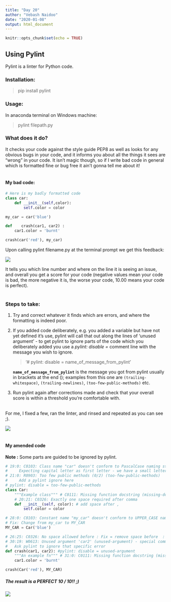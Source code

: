 ```yaml
---
title: "Day 20"
author: "Vebash Naidoo"
date: "2020-01-08"
output: html_document
---
```


```r
knitr::opts_chunk$set(echo = TRUE)
```

## Using Pylint
Pylint is a linter for Python code.

### Installation:

> pip install pylint

### Usage:
In anaconda terminal on Windows machine:

> pylint filepath\filename.py

### What does it do?

It checks your code against the style guide PEP8 as well as looks for any obvious bugs in your code, and it informs you about all the things it sees are "wrong" in your code. It isn't magic though, so if I write bad code in general which is formatted fine or bug free it ain't gonna tell me about it! <br> <br>

#### My bad code:
```python
# Here is my badly formatted code
class car:
    def __init__(self,color):
        self.color = color

my_car = car('blue')

def    crash(car1, car2) :
    car1.color = 'burnt'

crash(car('red'), my_car)
```

Upon calling pylint filename.py at the terminal prompt we get this feedback:

<img src = pylint_1.png>

It tells you which line number and where on the line it is seeing an issue, and overall you get a score for your code (negative values mean your code is bad, the more negative it is, the worse your code, 10.00 means your code is perfect). <br> <br>

### Steps to take:

1. Try and correct whatever it finds which are errors, and where the formatting is indeed poor.
2. If you added code deliberately, e.g. you added a variable but have not yet defined it's use, pylint will call that out along the lines of 'unused argument' - to get pylint to ignore parts of the code which you deliberately added you use a *pylint: disable = * comment line with the message you wish to ignore. <br>

    > '# pylint: disable = name_of_message_from_pylint'

    **`name_of_message_from_pylint`** is the message you got from pylint usually in brackets at the end (); examples from this one are `(trailing-whitespace)`, `(trailing-newlines)`, `(too-few-public-methods)` etc.<br>
    
3. Run pylint again after corrections made and check that your overall score is within a threshold you're comfortable with. <br> <br>

For me, I fixed a few, ran the linter, and rinsed and repeated as you can see ;).

<img src = pylint_2.png> <br> <br>

#### My amended code

**Note :** Some parts are guided to be ignored by pylint.

```python
# 19:0: C0103: Class name "car" doesn't conform to PascalCase naming style (invalid-name)
#     Expecting capital letter as first letter - we have a small letter, so amend that
# 21:0: R0903: Too few public methods (0/2) (too-few-public-methods)
#     Add a pylint ignore here
# pylint: disable = too-few-public-methods
class Car:
    """Example class""" # C0111: Missing function docstring (missing-docstring)
    # 20:21: C0326: Exactly one space required after comma
    def __init__(self, color): # add space after ,
        self.color = color

# 28:0: C0103: Constant name "my_car" doesn't conform to UPPER_CASE naming style (invalid-name)
# Fix: Change from my_car to MY_CAR
MY_CAR = Car('blue')        

# 26:25: C0326: No space allowed before : Fix = remove space before  :
# 30:19: W0613: Unused argument 'car2' (unused-argument) - special command:
#   Ask pylint to ignore that specific error
def crash(car1, car2): #pylint: disable = unused-argument
    """An example fn""" # 31:0: C0111: Missing function docstring (missing-docstring)
    car1.color = 'burnt'

crash(Car('red'), MY_CAR)

```

##### The result is a PERFECT 10 / 10!! ;)

<img src = pylint_3.png>

